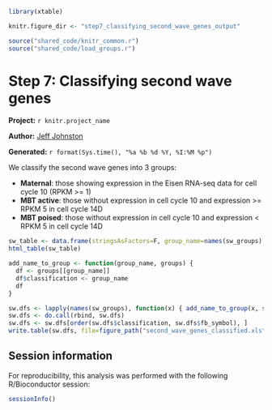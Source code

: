 ``` r
library(xtable)

knitr.figure_dir <- "step7_classifying_second_wave_genes_output"

source("shared_code/knitr_common.r")
source("shared_code/load_groups.r")

````

# Step 7: Classifying second wave genes

**Project:** `r knitr.project_name`

**Author:** [Jeff Johnston](mailto:jjj@stowers.org)

**Generated:** `r format(Sys.time(), "%a %b %d %Y, %I:%M %p")`

We classify the second wave genes into 3 groups:

 * **Maternal**: those showing expression in the Eisen RNA-seq data for cell cycle 10 (RPKM >= 1)
 * **MBT active**: those without expression in cell cycle 10 and expression >= RPKM 5 in cell cycle 14D
 * **MBT poised**: those without expression in cell cycle 10 and expression < RPKM 5 in cell cycle 14D

``` r
sw_table <- data.frame(stringsAsFactors=F, group_name=names(sw_groups), gene_count=pn(sapply(sw_groups, nrow)))
html_table(sw_table)
````

``` r
add_name_to_group <- function(group_name, groups) {
  df <- groups[[group_name]]
  df$classification <- group_name
  df
}

sw.dfs <- lapply(names(sw_groups), function(x) { add_name_to_group(x, sw_groups)})
sw.dfs <- do.call(rbind, sw.dfs)
sw.dfs <- sw.dfs[order(sw.dfs$classification, sw.dfs$fb_symbol), ]
write.table(sw.dfs, file=figure_path("second_wave_genes_classified.xls"), quote=F, sep="\t", row.names=F, col.names=T)
````

## Session information

For reproducibility, this analysis was performed with the following R/Bioconductor session:

``` r
sessionInfo()
````
